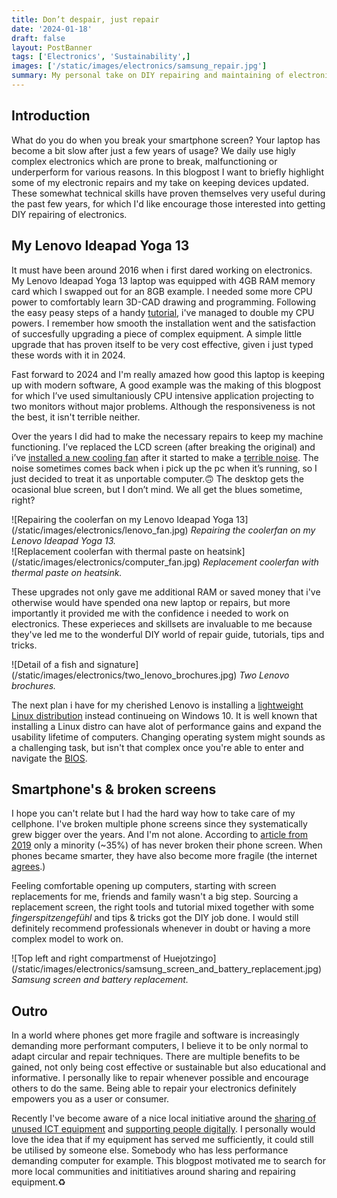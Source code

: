 ```yaml
---
title: Don’t despair, just repair
date: '2024-01-18'
draft: false
layout: PostBanner
tags: ['Electronics', 'Sustainability',]
images: ['/static/images/electronics/samsung_repair.jpg']
summary: My personal take on DIY repairing and maintaining of electronics. Why wouldnt't you give it a try? Cherishing quality manufacturing is sustainable!
--- 
```


## Introduction 
 
What do you do when you break your smartphone screen? Your laptop has become a bit slow after just a few years of usage? We daily use higly complex electronics which are prone to break, malfunctioning or underperform for various reasons. In this blogpost I want to briefly highlight some of my electronic repairs and my take on keeping devices updated. These somewhat technical skills have proven themselves very useful during the past few years, for which I'd like encourage those interested into getting DIY repairing of electronics.


## My Lenovo Ideapad Yoga 13

It must have been around 2016 when i first dared working on electronics. My Lenovo Ideapad Yoga 13 laptop was equipped with 4GB RAM memory card which I swapped out for an 8GB example. I needed some more CPU power to comfortably learn 3D-CAD drawing and programming. Following the easy peasy steps of a handy [tutorial](https://www.instructables.com/How-to-Install-the-Lenovo-Yoga-13-from-4-Gigs-of-R/), i've managed to double my CPU powers. I remember how smooth the installation went and the satisfaction of succesfully upgrading a piece of complex equipment. A simple little upgrade that has proven itself to be very cost effective, given i just typed these words with it in 2024.

Fast forward to 2024 and I'm really amazed how good this laptop is keeping up with modern software,
A good example was the making of this blogpost for which I’ve used simultaniously CPU intensive application projecting to two monitors without major problems. Although the responsiveness is not the best, it isn't terrible neither.

Over the years I did had to make the necessary repairs to keep my machine functioning. I’ve replaced the LCD screen (after breaking the original) and i’ve [installed a new cooling fan](https://www.myfixguide.com/manual/lenovo-ideapad-yoga-13-disassembly/) after it started to make a [terrible noise](https://www.youtube.com/watch?v=GQcS9Z4EBKU). The noise sometimes comes back when i pick up the pc when it’s running, so I just decided to treat it as unportable computer.🙃 The desktop gets the ocasional blue screen, but I don’t mind. We all get the blues sometime, right?

<div className="-mx-2 flex flex-wrap overflow-hidden xl:-mx-2">
  <div className="my-1 w-full overflow-hidden px-2 xl:my-1 xl:w-1/2 xl:px-2">
    ![Repairing the coolerfan on my Lenovo Ideapad Yoga 13](/static/images/electronics/lenovo_fan.jpg)
    <i>Repairing the coolerfan on my Lenovo Ideapad Yoga 13.</i>
  </div>
  <div className="my-1 w-full overflow-hidden px-2 xl:my-1 xl:w-1/2 xl:px-2">
    ![Replacement coolerfan with thermal paste on heatsink](/static/images/electronics/computer_fan.jpg)
    <i>Replacement coolerfan with thermal paste on heatsink.</i>
  </div>
</div>

These upgrades not only gave me additional RAM or saved money that i've otherwise would have spended ona new laptop or repairs, but more importantly it provided me with the confidence i needed to work on electronics. These experieces and skillsets are invaluable to me because they've led me to the wonderful DIY world of repair guide, tutorials, tips and tricks.

<div className="-mx-2 flex flex-wrap overflow-hidden xl:-mx-2">
 <div className="my-1 w-full overflow-hidden px-2 xl:my-1 xl:w-1/2 xl:px-2">
    ![Detail of a fish and signature](/static/images/electronics/two_lenovo_brochures.jpg)
    <i>Two Lenovo brochures.</i>
  </div>
</div>
 
The next plan i have for my cherished Lenovo is installing a [lightweight Linux distribution](https://www.freecodecamp.org/news/lightweight-linux-distributions-for-your-pc/#:~:text=Lightweight%20Linux%20distros%20are%20perfect,from%20a%20minimalist%20Linux%20distro) instead continueing on Windows 10. It is well known that installing a Linux distro can have alot of performance gains and expand the usability lifetime of computers. Changing operating system might sounds as a challenging task, but isn't that complex once you're able to enter and navigate the [BIOS](https://www.techtarget.com/whatis/definition/BIOS-basic-input-output-system).

## Smartphone's & broken screens

I hope you can't relate but I had the hard way how to take care of my cellphone. I've broken multiple phone screens since they systematically grew bigger over the years. And I'm not alone. According to [article from 2019](https://www.notebookcheck.net/64-of-smartphone-owners-have-cracked-their-screens-new-survey.415577.0.html) only a minority (~35%) of has never broken their phone screen. When phones became smarter, they have also become more fragile (the internet [agrees](https://knowyourmeme.com/memes/subcultures/indestructible-nokia-3310).)

Feeling comfortable opening up computers, starting with screen replacements for me, friends and family wasn't a big step. Sourcing a replacement screen, the right tools and tutorial mixed together with some *fingerspitzengefühl* and tips & tricks got the DIY job done. I would still definitely recommend professionals whenever in doubt or having a more complex model to work on.   

<div className="-mx-2 flex flex-wrap overflow-hidden xl:-mx-2">
  <div className="my-1 w-full overflow-hidden px-2 xl:my-1 xl:w-1/2 xl:px-2">
    ![Top left and right compartmenst of Huejotzingo](/static/images/electronics/samsung_screen_and_battery_replacement.jpg)
    <i>Samsung screen and battery replacement.</i>
  </div>
</div>

## Outro

In a world where phones get more fragile and software is increasingly demanding more performant computers, I believe it to be only normal to adapt circular and repair techniques. There are multiple benefits to be gained, not only being cost effective or sustainable but also educational and informative. I personally like to repair whenever possible and encourage others to do the same. Being able to repair your electronics definitely empowers you as a user or consumer.

Recently I've become aware of a nice local initiative around the [sharing of unused ICT equipment](https://repairshare.be/deel-it-boost-digi-gevers/) and [supporting people digitally](https://repairshare.be/deel-it-boost-digi-helpers/). I personally would love the idea that if my equipment has served me sufficiently, it could still be utilised by someone else. Somebody who has less performance demanding computer for example. This blogpost motivated me to search for more local communities and inititiatives around sharing and repairing equipment.♻️  


